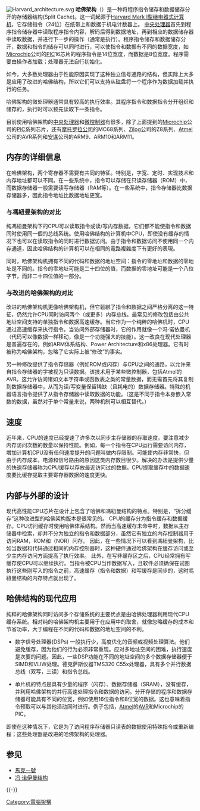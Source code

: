 {{unreferenced|time=2019-06-14T08:41:32+00:00}}
{{NoteTA
|T=zh-hans:哈佛架构;zh-hant:哈佛架構
|G1=IT
|G2=Electronics
|1=zh-hans:架构;zh-hant:架構
}}
[[File:Harvard_architecture.svg|thumb]]
'''哈佛架构'''（{{lang-en|'''Harvard architecture'''}}）是一种将程序指令储存和数据储存分开的存储器结构(Split Cache)。这一词起源于[[馬克一號|Harvard Mark I型继电器式计算机]]，它存储指令（24位）在纸带上和数据于机电计数器上。
[[中央处理器|中央处理器]]首先到程序指令储存器中读取程序指令内容，解码后得到数据地址，再到相应的数据储存器中读取数据，并进行下一步的操作（通常是执行）。程序指令储存和数据储存分开，数据和指令的储存可以同时进行，可以使指令和数据有不同的数据宽度，如[[Microchip|Microchip]]公司的[[PIC|PIC]]16芯片的程序指令是14位宽度，而数据是8位宽度。程序需要由操作者加载；处理器无法自行初始化。

如今，大多数处理器由于性能原因实现了这种独立信号通路的结构，但实际上大多是应用了改进的哈佛结构，所以它们可以支持从磁盘将一个程序作为数据加载并执行的任务。

哈佛架构的微处理器通常具有较高的执行效率。其程序指令和数据指令分开组织和储存的，执行时可以预先读取下一条指令。

目前使用哈佛架构的[[中央处理器|中央处理器]]和[[微控制器|微控制器]]有很多，除了上面提到的[[Microchip|Microchip]]公司的[[PIC|PIC]]系列芯片，还有[[Motorola|摩托罗拉公司]]的MC68系列、[[Zilog|Zilog]]公司的Z8系列、[[Atmel|Atmel]]公司的AVR系列和[[安谋|安谋]]公司的ARM9、ARM10和ARM11。

== 内存的详细信息 ==
在哈佛架构，两个寄存器不需要有共同的特征。特别是，字宽、定时、实现技术和内存地址都可以不同。在一些系统中，指令可以存储在只读存储器（ROM）中，而数据存储器一般需要读写存储器（RAM等）。在一些系统中，指令存储器比数据存储器多，因此指令地址比数据地址更宽。

=== 与馮紐曼架构的对比 ===
纯馮紐曼架构下的CPU可以读取指令或读/写内存数据，它们都不能使指令和数据同时使用同一個的总线系统。使用哈佛结构的计算机中CPU，即使没有缓存的情况下也可以在读取指令的同时进行数据访问。由于指令和数据访问不使用同一个内存通道，因此哈佛结构的计算机可以在相同的電路複雜度下有更好的表現。

同时，哈佛架构机拥有不同的代码和数据的地址空间：指令的零地址和数据的零地址是不同的。指令的零地址可能是二十四位的值，而数据的零地址可能是一个八位字节，而非二十四位值的一部分。

=== 与改进的哈佛架构的对比 ===
改进的哈佛架构机更像哈佛架构机，但它鬆綁了指令和数据之间严格分离的这一特征，仍然允许CPU同时访问两个（或更多）内存总线。最常见的修改包括由公共地址空间支持的单独指令和数据高速缓存。当它作为一个纯粹的哈佛机时，CPU通过高速缓存来执行指令。当访问外部存储器时，它的作用就像一个冯·诺依曼机（代码可以像数据一样移动，像是一个功能强大的技能）。这一改良在现代处理器是普遍存在的，例如ARM体系结构、Power Architecture和x86处理器。它有时被称为哈佛架构，忽略了它实际上被“修改”的事实。

另一种修改提供了指令存储器（例如ROM或闪存）与CPU之间的通路，以允许来自指令存储器的字被视为只读数据。该技术用于某些微控制器，包括Atmel的AVR。这允许访问诸如文本字符串或函数表之类的常量数据，而无需首先将其复制到数据存储器中，从而为读/写变量保留稀缺（且耗电的）数据存储器。特殊的机器语言指令提供了从指令存储器中读取数据的功能。（这是不同于指令本身嵌入常数的数据，虽然对于单个常量来说，两种机制可以相互替代。）

== 速度 ==

近年来，CPU的速度已经提速了许多次以同步主存储器的存取速度。要注意减少内存访问次数的数量以保持性能。例如，每一个指令在CPU运行需要访问内存，增加计算机CPU没有任何速度提升的问题叫做内存限制。可能使内存非常快，但由于内存成本，电源和信号路由的原因这类内存数目很少。解决的办法是提供少量的快速存储器称为CPU缓存以存放最近访问过的数据。CPU提取缓存中的数据速度要比缓存提取主要寄存器数据的速度更快。

== 内部与外部的设计 ==  
现代高性能CPU芯片在设计上包含了哈佛和馮紐曼结构的特点。特别是，“拆分缓存”这种改进型的哈佛架构版本是很常见的。 CPU的缓存分为指令缓存和数据缓存。CPU访问缓存时使用哈佛体系结构。然而当高速缓存未命中时，数据从主存储器中检索，却并不分为独立的指令和数据部分，虽然它有独立的内存控制器用于访问RAM，ROM和（NOR）闪存。
因此，在一些情况下可以看到馮紐曼架构，比如当数据和代码通过相同的内存控制器时，这种硬件通过哈佛架构在缓存访问或至少主内存访问方面提高了执行效率。
此外，在写非缓存区之后，CPU经常拥有写缓存使CPU可以继续执行。当指令被CPU当作数据写入，且软件必须确保在试图执行这些刚写入的指令之前，高速缓存（指令和数据）和写缓存是同步的，这时馮紐曼结构的内存特点就出现了。

== 哈佛结构的现代应用 ==

纯粹的哈佛架构同时访问多个存储系统的主要优点是由哈佛处理器利用现代CPU缓存系统。相对纯的哈佛架构机主要用于在应用中的取舍，就像忽略缓存的成本和节省功率，大于编程在不同的代码和数据的地址空间的不利。

*数字信号处理器(DSPs) 一般执行少，高度优化的音频或视频处理算法。他们避免缓存，因为他们的行为必须非常重现。应对多地址空间的困难，执行速度是次要的问题。因此，一些DSP功能在不同的地址空间的多个数据存储器便于SIMD和VLIW处理。德克萨斯仪器TMS320 C55x处理器，具有多个并行数据总线（双写，三读）和指令总线。

*单片机的特点是具有少量的程序（闪存）、数据存储器（SRAM），没有缓存，并利用哈佛架构的并行高速处理指令和数据的访问。分开存储的程序和数据存储器可能具有不同的位宽，例如使用16位指令和8位宽的数据。这也意味着指令预取可以与其他活动同时进行。例子包括，[[Atmel|Atmel]]的[[AVR|AVR]]和Microchip的 PIC。

即使在这种情况下，它是为了访问程序存储器只读表的数据使用特殊指令或重新编程；这些处理器是改进的哈佛架构的处理器。

== 参见 ==
* [[馬克一號|馬克一號]]
* [[冯·诺伊曼结构|冯·诺伊曼结构]]

{{-}}
{{CPU  technologies}}

[[Category:電腦架構|Category:電腦架構]]